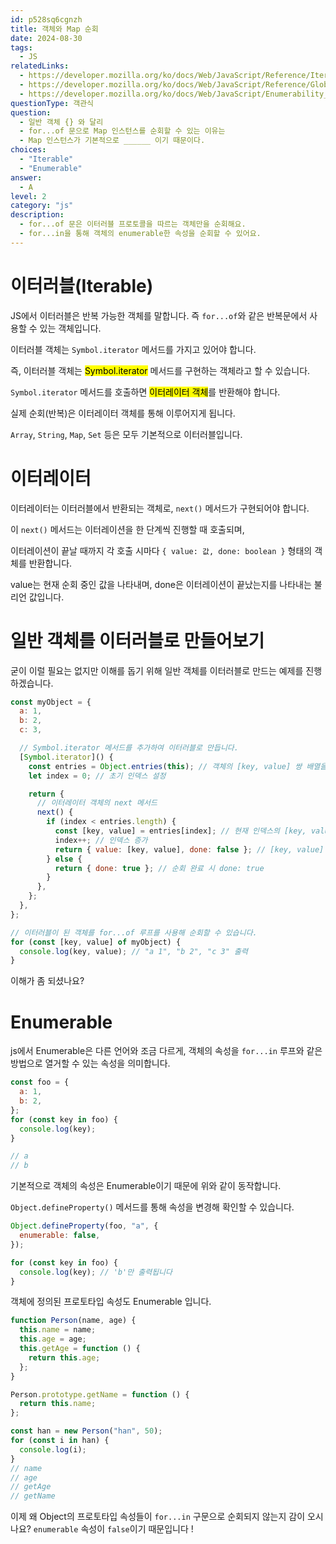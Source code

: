 ```yaml
---
id: p528sq6cgnzh
title: 객체와 Map 순회
date: 2024-08-30
tags:
  - JS
relatedLinks:
  - https://developer.mozilla.org/ko/docs/Web/JavaScript/Reference/Iteration_protocols
  - https://developer.mozilla.org/ko/docs/Web/JavaScript/Reference/Global_Objects/Symbol/iterator
  - https://developer.mozilla.org/ko/docs/Web/JavaScript/Enumerability_and_ownership_of_properties
questionType: 객관식
question:
  - 일반 객체 {} 와 달리
  - for...of 문으로 Map 인스턴스를 순회할 수 있는 이유는
  - Map 인스턴스가 기본적으로 ______ 이기 때문이다.
choices:
  - "Iterable"
  - "Enumerable"
answer:
  - A
level: 2
category: "js"
description:
  - for...of 문은 이터러블 프로토콜을 따르는 객체만을 순회해요.
  - for...in을 통해 객체의 enumerable한 속성을 순회할 수 있어요.
---
```


# 이터러블(Iterable)

JS에서 이터러블은 반복 가능한 객체를 말합니다. 즉 `for...of`와 같은 반복문에서 사용할 수 있는 객체입니다.

이터러블 객체는 `Symbol.iterator` 메서드를 가지고 있어야 합니다.

즉, 이터러블 객체는 <mark>Symbol.iterator</mark> 메서드를 구현하는 객체라고 할 수 있습니다.

`Symbol.iterator` 메서드를 호출하면 <mark>이터레이터 객체</mark>를 반환해야 합니다.

실제 순회(반복)은 이터레이터 객체를 통해 이루어지게 됩니다.

`Array`, `String`, `Map`, `Set` 등은 모두 기본적으로 이터러블입니다.

# 이터레이터

이터레이터는 이터러블에서 반환되는 객체로, `next()` 메서드가 구현되어야 합니다.

이 `next()` 메서드는 이터레이션을 한 단계씩 진행할 때 호출되며,

이터레이션이 끝날 때까지 각 호출 시마다 `{ value: 값, done: boolean }` 형태의 객체를 반환합니다.

value는 현재 순회 중인 값을 나타내며, done은 이터레이션이 끝났는지를 나타내는 불리언 값입니다.

# 일반 객체를 이터러블로 만들어보기

굳이 이럴 필요는 없지만 이해를 돕기 위해 일반 객체를 이터러블로 만드는 예제를 진행하겠습니다.

```javascript
const myObject = {
  a: 1,
  b: 2,
  c: 3,

  // Symbol.iterator 메서드를 추가하여 이터러블로 만듭니다.
  [Symbol.iterator]() {
    const entries = Object.entries(this); // 객체의 [key, value] 쌍 배열을 가져옴
    let index = 0; // 초기 인덱스 설정

    return {
      // 이터레이터 객체의 next 메서드
      next() {
        if (index < entries.length) {
          const [key, value] = entries[index]; // 현재 인덱스의 [key, value] 쌍
          index++; // 인덱스 증가
          return { value: [key, value], done: false }; // [key, value] 반환
        } else {
          return { done: true }; // 순회 완료 시 done: true
        }
      },
    };
  },
};

// 이터러블이 된 객체를 for...of 루프를 사용해 순회할 수 있습니다.
for (const [key, value] of myObject) {
  console.log(key, value); // "a 1", "b 2", "c 3" 출력
}
```

이해가 좀 되셨나요?

# Enumerable

js에서 Enumerable은 다른 언어와 조금 다르게, 객체의 속성을 `for...in` 루프와 같은 방법으로 열거할 수 있는 속성을 의미합니다.

```javascript
const foo = {
  a: 1,
  b: 2,
};
for (const key in foo) {
  console.log(key);
}

// a
// b
```

기본적으로 객체의 속성은 Enumerable이기 때문에 위와 같이 동작합니다.

`Object.defineProperty()` 메서드를 통해 속성을 변경해 확인할 수 있습니다.

```javascript
Object.defineProperty(foo, "a", {
  enumerable: false,
});

for (const key in foo) {
  console.log(key); // 'b'만 출력됩니다
}
```

객체에 정의된 프로토타입 속성도 Enumerable 입니다.

```javascript
function Person(name, age) {
  this.name = name;
  this.age = age;
  this.getAge = function () {
    return this.age;
  };
}

Person.prototype.getName = function () {
  return this.name;
};

const han = new Person("han", 50);
for (const i in han) {
  console.log(i);
}
// name
// age
// getAge
// getName
```

이제 왜 Object의 프로토타입 속성들이 `for...in` 구문으로 순회되지 않는지 감이 오시나요?
`enumerable` 속성이 `false`이기 때문입니다 !
